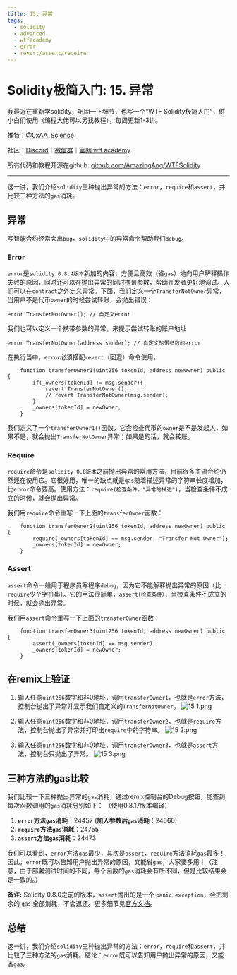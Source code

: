 ```yaml
---
title: 15. 异常
tags:
  - solidity
  - advanced
  - wtfacademy
  - error
  - revert/assert/require
---
```


# Solidity极简入门: 15. 异常

我最近在重新学solidity，巩固一下细节，也写一个“WTF Solidity极简入门”，供小白们使用（编程大佬可以另找教程），每周更新1-3讲。

推特：[@0xAA_Science](https://twitter.com/0xAA_Science)

社区：[Discord](https://discord.wtf.academy)｜[微信群](https://docs.google.com/forms/d/e/1FAIpQLSe4KGT8Sh6sJ7hedQRuIYirOoZK_85miz3dw7vA1-YjodgJ-A/viewform?usp=sf_link)｜[官网 wtf.academy](https://wtf.academy)

所有代码和教程开源在github: [github.com/AmazingAng/WTFSolidity](https://github.com/AmazingAng/WTFSolidity)

-----

这一讲，我们介绍`solidity`三种抛出异常的方法：`error`，`require`和`assert`，并比较三种方法的`gas`消耗。

## 异常
写智能合约经常会出`bug`，`solidity`中的异常命令帮助我们`debug`。

### Error
`error`是`solidity 0.8.4版本`新加的内容，方便且高效（省`gas`）地向用户解释操作失败的原因，同时还可以在抛出异常的同时携带参数，帮助开发者更好地调试。人们可以在`contract`之外定义异常。下面，我们定义一个`TransferNotOwner`异常，当用户不是代币`owner`的时候尝试转账，会抛出错误：
```solidity
error TransferNotOwner(); // 自定义error
```
我们也可以定义一个携带参数的异常，来提示尝试转账的账户地址
```solidity
error TransferNotOwner(address sender); // 自定义的带参数的error
```

在执行当中，`error`必须搭配`revert`（回退）命令使用。
```solidity
    function transferOwner1(uint256 tokenId, address newOwner) public {
        if(_owners[tokenId] != msg.sender){
            revert TransferNotOwner();
            // revert TransferNotOwner(msg.sender);
        }
        _owners[tokenId] = newOwner;
    }
```
我们定义了一个`transferOwner1()`函数，它会检查代币的`owner`是不是发起人，如果不是，就会抛出`TransferNotOwner`异常；如果是的话，就会转账。

### Require
`require`命令是`solidity 0.8版本`之前抛出异常的常用方法，目前很多主流合约仍然还在使用它。它很好用，唯一的缺点就是`gas`随着描述异常的字符串长度增加，比`error`命令要高。使用方法：`require(检查条件，"异常的描述")`，当检查条件不成立的时候，就会抛出异常。

我们用`require`命令重写一下上面的`transferOwner`函数：
```solidity
    function transferOwner2(uint256 tokenId, address newOwner) public {
        require(_owners[tokenId] == msg.sender, "Transfer Not Owner");
        _owners[tokenId] = newOwner;
    }
```

### Assert
`assert`命令一般用于程序员写程序`debug`，因为它不能解释抛出异常的原因（比`require`少个字符串）。它的用法很简单，`assert(检查条件）`，当检查条件不成立的时候，就会抛出异常。

我们用`assert`命令重写一下上面的`transferOwner`函数：
```solidity
    function transferOwner3(uint256 tokenId, address newOwner) public {
        assert(_owners[tokenId] == msg.sender);
        _owners[tokenId] = newOwner;
    }
```

## 在remix上验证
   
1. 输入任意`uint256`数字和非0地址，调用`transferOwner1`，也就是`error`方法，控制台抛出了异常并显示我们自定义的`TransferNotOwner`。
   ![15 1.png](./img/15-1.png)
   
2. 输入任意`uint256`数字和非0地址，调用`transferOwner2`，也就是`require`方法，控制台抛出了异常并打印出`require`中的字符串。
   ![15 2.png](./img/15-2.png)
   
3. 输入任意`uint256`数字和非0地址，调用`transferOwner3`，也就是`assert`方法，控制台只抛出了异常。
   ![15 3.png](./img/15-3.png)
   

## 三种方法的gas比较
我们比较一下三种抛出异常的`gas`消耗，通过remix控制台的Debug按钮，能查到每次函数调用的`gas`消耗分别如下：
（使用0.8.17版本编译）

1. **`error`方法`gas`消耗**：24457  (**加入参数后`gas`消耗**：24660)
2. **`require`方法`gas`消耗**：24755
3. **`assert`方法`gas`消耗**：24473

我们可以看到，`error`方法`gas`最少，其次是`assert`，`require`方法消耗`gas`最多！因此，`error`既可以告知用户抛出异常的原因，又能省`gas`，大家要多用！（注意，由于部署测试时间的不同，每个函数的`gas`消耗会有所不同，但是比较结果会是一致的。）

**备注:** Solidity 0.8.0之前的版本，`assert`抛出的是一个 `panic exception`，会把剩余的 `gas` 全部消耗，不会返还。更多细节见[官方文档](https://docs.soliditylang.org/en/v0.8.17/control-structures.html)。

## 总结
这一讲，我们介绍`solidity`三种抛出异常的方法：`error`，`require`和`assert`，并比较了三种方法的`gas`消耗。结论：`error`既可以告知用户抛出异常的原因，又能省`gas`。
